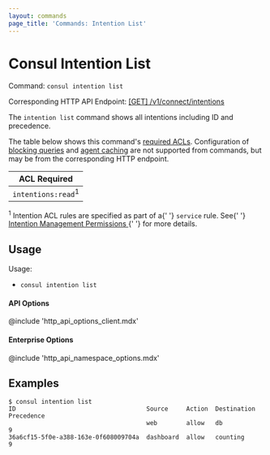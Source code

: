 ```yaml
---
layout: commands
page_title: 'Commands: Intention List'
---
```


# Consul Intention List

Command: `consul intention list`

Corresponding HTTP API Endpoint: [\[GET\] /v1/connect/intentions](/api-docs/connect/intentions#list-intentions)

The `intention list` command shows all intentions including ID and precedence.

The table below shows this command's [required ACLs](/api#authentication). Configuration of
[blocking queries](/api/features/blocking) and [agent caching](/api/features/caching)
are not supported from commands, but may be from the corresponding HTTP endpoint.

| ACL Required                  |
| ----------------------------- |
| `intentions:read`<sup>1</sup> |

<p>
  <sup>1</sup> Intention ACL rules are specified as part of a{' '}
  <code>service</code> rule. See{' '}
  <a href="/docs/connect/intentions#intention-management-permissions">
    Intention Management Permissions
  </a>{' '}
  for more details.
</p>

## Usage

Usage:

- `consul intention list`

#### API Options

@include 'http_api_options_client.mdx'

#### Enterprise Options

@include 'http_api_namespace_options.mdx'

## Examples

```shell-session
$ consul intention list
ID                                    Source     Action  Destination  Precedence
                                      web        allow   db           9
36a6cf15-5f0e-a388-163e-0f608009704a  dashboard  allow   counting     9
```
